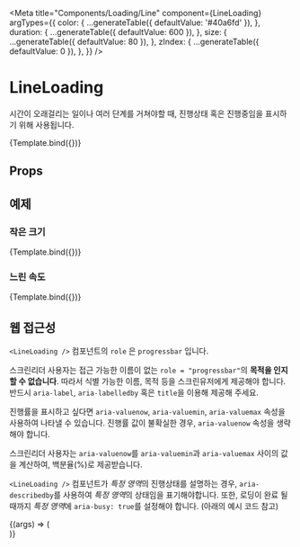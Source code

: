 
<Meta
  title="Components/Loading/Line"
  component={LineLoading}
  argTypes={{
    color: {
      ...generateTable({ defaultValue: '#40a6fd' }),
    },
    duration: {
      ...generateTable({ defaultValue: 600 }),
    },
    size: {
      ...generateTable({ defaultValue: 80 }),
    },
    zIndex: {
      ...generateTable({ defaultValue: 0 }),
    },
  }}
/>


# LineLoading

시간이 오래걸리는 일이나 여러 단계를 거쳐야할 때, 진행상태 혹은 진행중임을 표시하기 위해 사용됩니다.

<Canvas>
  <Story name="default">{Template.bind({})}</Story>
</Canvas>

## Props

<ArgsTable story="default" />

## 예제

### 작은 크기

<Canvas>
  <Story name="small" args={{ size: 30 }}>
    {Template.bind({})}
  </Story>
</Canvas>

### 느린 속도

<Canvas>
  <Story name="slow" args={{ duration: 1200 }}>
    {Template.bind({})}
  </Story>
</Canvas>

## 웹 접근성

`<LineLoading />` 컴포넌트의 `role` 은 `progressbar` 입니다.

스크린리더 사용자는 접근 가능한 이름이 없는 `role = "progressbar"`의 **목적을 인지할 수 없습니다**.
따라서 식별 가능한 이름, 목적 등을 스크린유저에게 제공해야 합니다. 반드시 `aria-label`, `aria-labelledby` 혹은 `title`을 이용해 제공해 주세요.

진행률을 표시하고 싶다면 `aria-valuenow`, `aria-valuemin`, `aria-valuemax` 속성을 사용하여 나타낼 수 있습니다.
진행률 값이 불확실한 경우, `aria-valuenow` 속성을 생략해야 합니다.

스크린리더 사용자는 `aria-valuenow`를 `aria-valuemin`과 `aria-valuemax` 사이의 값을 계산하여, 백분율(%)로 제공받습니다.

`<LineLoading />` 컴포넌트가 *특정 영역*의 진행상태를 설명하는 경우, `aria-describedby`를 사용하여 *특정 영역*의 상태임을 표기해야합니다.
또한, 로딩이 완료 될 때까지 *특정 영역*에 `aria-busy: true`를 설정해야 합니다. (아래의 예시 코드 참고)

<Canvas withSource="open">
  <Story name="accessibility" args={{ 'aria-labelledby': 'example', 'aria-describedby': 'example' }}>
    {(args) => (
      <div>
        <LineLoading {...args} />
        <Badge id="example" aria-busy={true} text="#example" />
      </div>
    )}
  </Story>
</Canvas>
